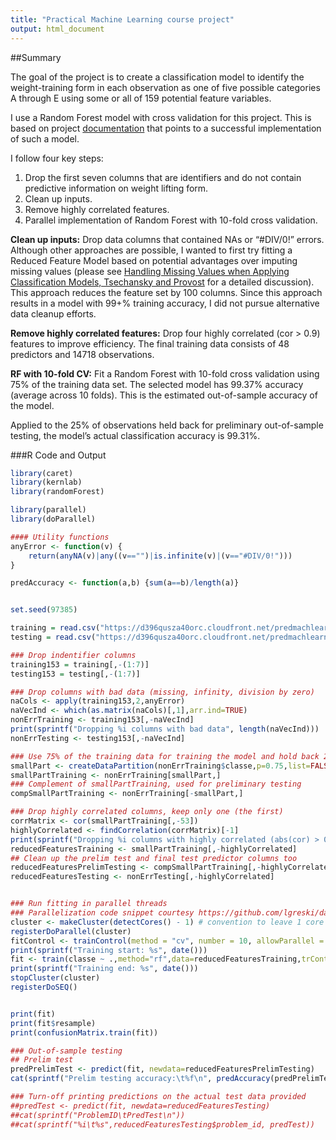 ```yaml
---
title: "Practical Machine Learning course project"
output: html_document
---
```


##Summary

The goal of the project is to create a classification model to
identify the weight-training form in each observation as one of five possible categories A through E using some or all of 159 potential feature variables.

I use a Random Forest model with cross validation for this
project. This is based on project
[documentation](https://github.com/lgreski/datasciencectacontent/blob/master/markdown/pml-randomForestPerformance.md)
that points to a successful implementation of such a model.

I follow four key steps:

1.  Drop the first seven columns that are identifiers and do not contain predictive information on weight lifting form.
2.  Clean up inputs.
3.  Remove highly correlated features.
4.  Parallel implementation of Random Forest with 10-fold cross validation.

**Clean up inputs:** Drop data columns that contained NAs or "#DIV/0!" errors. Although other approaches are possible, I wanted to first try fitting a Reduced Feature Model based on potential advantages over imputing missing values (please see [Handling Missing Values when Applying Classification Models, Tsechansky and Provost](http://www.jmlr.org/papers/v8/saar-tsechansky07a.html) for a detailed discussion). This approach reduces the feature set by 100 columns. Since this approach results in a model with 99+% training accuracy, I did not pursue alternative data cleanup efforts.

**Remove highly correlated features:** Drop four highly correlated (cor > 0.9) features to improve efficiency. The final training data consists of 48 predictors and 14718 observations.

**RF with 10-fold CV:** Fit a Random Forest with 10-fold cross validation using 75% of the training data set. The selected model has 99.37% accuracy (average across 10 folds). This is the estimated out-of-sample accuracy of the model.

Applied to the 25% of observations held back for preliminary out-of-sample testing, the model's actual classification accuracy is 99.31%.

###R Code and Output

```r

library(caret)
library(kernlab)
library(randomForest)

library(parallel)
library(doParallel)

#### Utility functions
anyError <- function(v) {
    return(anyNA(v)|any((v=="")|is.infinite(v)|(v=="#DIV/0!")))
}

predAccuracy <- function(a,b) {sum(a==b)/length(a)}


set.seed(97385)

training = read.csv("https://d396qusza40orc.cloudfront.net/predmachlearn/pml-training.csv")
testing = read.csv("https://d396qusza40orc.cloudfront.net/predmachlearn/pml-testing.csv")

### Drop indentifier columns
training153 = training[,-(1:7)]
testing153 = testing[,-(1:7)]

### Drop columns with bad data (missing, infinity, division by zero)
naCols <- apply(training153,2,anyError)
naVecInd <- which(as.matrix(naCols)[,1],arr.ind=TRUE)
nonErrTraining <- training153[,-naVecInd]
print(sprintf("Dropping %i columns with bad data", length(naVecInd)))
nonErrTesting <- testing153[,-naVecInd]

### Use 75% of the training data for training the model and hold back 25% for   out-of-sample testing partitions
smallPart <- createDataPartition(nonErrTraining$classe,p=0.75,list=FALSE)
smallPartTraining <- nonErrTraining[smallPart,]
### Complement of smallPartTraining, used for preliminary testing
compSmallPartTraining <- nonErrTraining[-smallPart,]

### Drop highly correlated columns, keep only one (the first)
corrMatrix <- cor(smallPartTraining[,-53])
highlyCorrelated <- findCorrelation(corrMatrix)[-1]
print(sprintf("Dropping %i columns with highly correlated (abs(cor) > 0.9) data", length(highlyCorrelated)))
reducedFeaturesTraining <- smallPartTraining[,-highlyCorrelated]
## Clean up the prelim test and final test predictor columns too
reducedFeaturesPrelimTesting <- compSmallPartTraining[,-highlyCorrelated]
reducedFeaturesTesting <- nonErrTesting[,-highlyCorrelated]


### Run fitting in parallel threads
### Parallelization code snippet courtesy https://github.com/lgreski/datasciencectacontent/blob/master/markdown/pml-randomForestPerformance.md
cluster <- makeCluster(detectCores() - 1) # convention to leave 1 core for OS
registerDoParallel(cluster)
fitControl <- trainControl(method = "cv", number = 10, allowParallel = TRUE)
print(sprintf("Training start: %s", date()))
fit <- train(classe ~ .,method="rf",data=reducedFeaturesTraining,trControl = fitControl)
print(sprintf("Training end: %s", date()))
stopCluster(cluster)
registerDoSEQ()


print(fit)
print(fit$resample)
print(confusionMatrix.train(fit))

### Out-of-sample testing
## Prelim test
predPrelimTest <- predict(fit, newdata=reducedFeaturesPrelimTesting)
cat(sprintf("Prelim testing accuracy:\t%f\n", predAccuracy(predPrelimTest, reducedFeaturesPrelimTesting$classe)))

### Turn-off printing predictions on the actual test data provided
##predTest <- predict(fit, newdata=reducedFeaturesTesting)
##cat(sprintf("ProblemID\tPredTest\n"))
##cat(sprintf("%i\t%s",reducedFeaturesTesting$problem_id, predTest))



```
